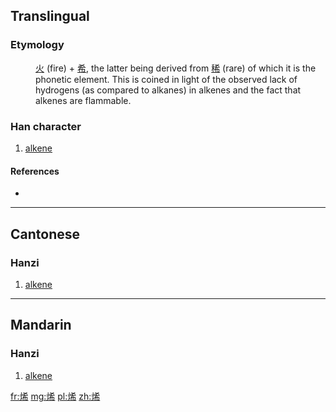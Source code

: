 ==Translingual==

===Etymology===
: [[火]] (fire) + [[希]], the latter being derived from [[稀]] (rare) of which it is the phonetic element. This is coined in light of the observed lack of hydrogens (as compared to alkanes) in alkenes and the fact that alkenes are flammable.

===Han character===
{{Han char|rn=86|rad=火|as=07|sn=11|four=94827|canj=FKKB}}

# [[alkene]]

====References====
* {{Han ref|kx=0671.100|dkj=19037|dj=1080.070|hdz=32205.040|uh=70EF|ud=28911|bh=B26D|bd=45677}}

----

==Cantonese==

===Hanzi===
{{yue-hanzi|jyut=|y=hei1}}

# [[alkene]]

----

==Mandarin==

===Hanzi===
{{cmn-hanzi|pin=[[xī]] ([[xi1]])|wg=hsi<sup>1</sup>}}

# [[alkene]]

[[fr:烯]]
[[mg:烯]]
[[pl:烯]]
[[zh:烯]]
